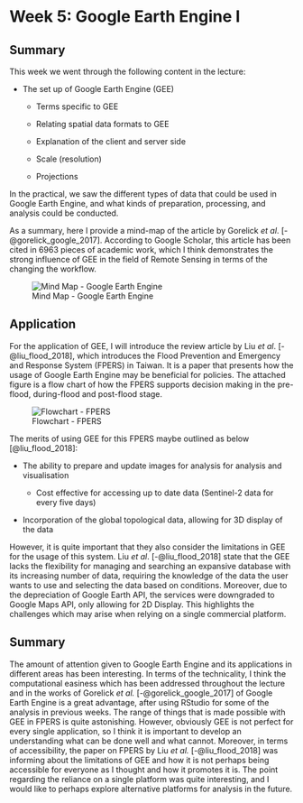 # Week 5: Google Earth Engine I {.unnumbered}

## Summary

This week we went through the following content in the lecture:

-   The set up of Google Earth Engine (GEE)

    -   Terms specific to GEE

    -   Relating spatial data formats to GEE

    -   Explanation of the client and server side

    -   Scale (resolution)

    -   Projections

In the practical, we saw the different types of data that could be used in Google Earth Engine, and what kinds of preparation, processing, and analysis could be conducted.

As a summary, here I provide a mind-map of the article by Gorelick *et al*. [-@gorelick_google_2017]. According to Google Scholar, this article has been cited in 6963 pieces of academic work, which I think demonstrates the strong influence of GEE in the field of Remote Sensing in terms of the changing the workflow.

![Mind Map - Google Earth Engine](image/wk5_gee.jpg)

## Application

For the application of GEE, I will introduce the review article by Liu *et al*. [-@liu_flood_2018], which introduces the Flood Prevention and Emergency and Response System (FPERS) in Taiwan. It is a paper that presents how the usage of Google Earth Engine may be beneficial for policies. The attached figure is a flow chart of how the FPERS supports decision making in the pre-flood, during-flood and post-flood stage.

![Flowchart - FPERS](image/wk5_fpers.jpg)

The merits of using GEE for this FPERS maybe outlined as below [@liu_flood_2018]:

-   The ability to prepare and update images for analysis for analysis and visualisation

    -   Cost effective for accessing up to date data (Sentinel-2 data for every five days)

-   Incorporation of the global topological data, allowing for 3D display of the data

However, it is quite important that they also consider the limitations in GEE for the usage of this system. Liu *et al*. [-@liu_flood_2018] state that the GEE lacks the flexibility for managing and searching an expansive database with its increasing number of data, requiring the knowledge of the data the user wants to use and selecting the data based on conditions. Moreover, due to the depreciation of Google Earth API, the services were downgraded to Google Maps API, only allowing for 2D Display. This highlights the challenges which may arise when relying on a single commercial platform.

## Summary

The amount of attention given to Google Earth Engine and its applications in different areas has been interesting. In terms of the technicality, I think the computational easiness which has been addressed throughout the lecture and in the works of Gorelick *et al.* [-@gorelick_google_2017] of Google Earth Engine is a great advantage, after using RStudio for some of the analysis in previous weeks. The range of things that is made possible with GEE in FPERS is quite astonishing. However, obviously GEE is not perfect for every single application, so I think it is important to develop an understanding what can be done well and what cannot. Moreover, in terms of accessibility, the paper on FPERS by Liu *et al.* [-@liu_flood_2018] was informing about the limitations of GEE and how it is not perhaps being accessible for everyone as I thought and how it promotes it is. The point regarding the reliance on a single platform was quite interesting, and I would like to perhaps explore alternative platforms for analysis in the future.
